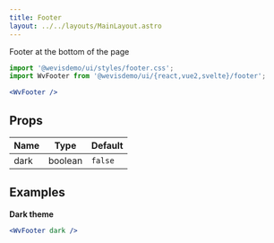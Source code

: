 ```yaml
---
title: Footer
layout: ../../layouts/MainLayout.astro
---
```



Footer at the bottom of the page

<div class="not-prose component-preview">
<WvFooter />
</div>

```jsx
import '@wevisdemo/ui/styles/footer.css';
import WvFooter from '@wevisdemo/ui/{react,vue2,svelte}/footer';
```

```jsx
<WvFooter />
```

## Props

| Name | Type    | Default |
| ---- | ------- | ------- |
| dark | boolean | `false` |

## Examples

**Dark theme**

<div class="not-prose component-preview-dark">
<WvFooter dark />
</div>

```jsx
<WvFooter dark />
```
